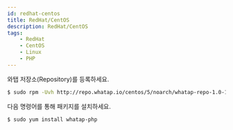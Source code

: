 ```yaml
---
id: redhat-centos
title: RedHat/CentOS
description: RedHat/CentOS
tags:
    - RedHat
    - CentOS
    - Linux
    - PHP
---
```


와탭 저장소(Repository)를 등록하세요.

```bash
$ sudo rpm -Uvh http://repo.whatap.io/centos/5/noarch/whatap-repo-1.0-1.noarch.rpm
```

다음 명령어를 통해 패키지를 설치하세요.

```bash
$ sudo yum install whatap-php
```
